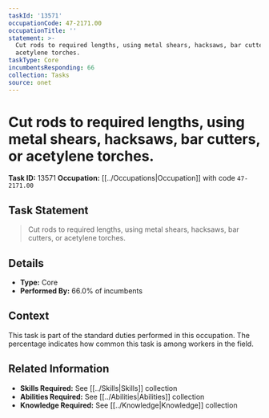 ```yaml
---
taskId: '13571'
occupationCode: 47-2171.00
occupationTitle: ''
statement: >-
  Cut rods to required lengths, using metal shears, hacksaws, bar cutters, or
  acetylene torches.
taskType: Core
incumbentsResponding: 66
collection: Tasks
source: onet
---
```

# Cut rods to required lengths, using metal shears, hacksaws, bar cutters, or acetylene torches.

**Task ID:** 13571
**Occupation:** [[../Occupations|Occupation]] with code `47-2171.00`

## Task Statement

> Cut rods to required lengths, using metal shears, hacksaws, bar cutters, or acetylene torches.

## Details

- **Type:** Core
- **Performed By:** 66.0% of incumbents

## Context

This task is part of the standard duties performed in this occupation. The percentage indicates how common this task is among workers in the field.

## Related Information

- **Skills Required:** See [[../Skills|Skills]] collection
- **Abilities Required:** See [[../Abilities|Abilities]] collection
- **Knowledge Required:** See [[../Knowledge|Knowledge]] collection
